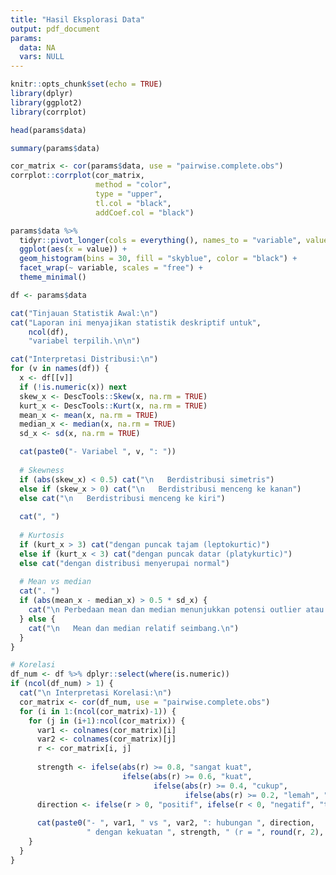 ```yaml
---
title: "Hasil Eksplorasi Data"
output: pdf_document
params:
  data: NA
  vars: NULL
---
```


```r
knitr::opts_chunk$set(echo = TRUE)
library(dplyr)
library(ggplot2)
library(corrplot)
```

```r
head(params$data)
```

```r
summary(params$data)
```

```r
cor_matrix <- cor(params$data, use = "pairwise.complete.obs")
corrplot::corrplot(cor_matrix, 
                   method = "color", 
                   type = "upper", 
                   tl.col = "black", 
                   addCoef.col = "black")
```

```r
params$data %>%
  tidyr::pivot_longer(cols = everything(), names_to = "variable", values_to = "value") %>%
  ggplot(aes(x = value)) +
  geom_histogram(bins = 30, fill = "skyblue", color = "black") +
  facet_wrap(~ variable, scales = "free") +
  theme_minimal()
```

```r
df <- params$data

cat("Tinjauan Statistik Awal:\n")
cat("Laporan ini menyajikan statistik deskriptif untuk", 
    ncol(df), 
    "variabel terpilih.\n\n")

cat("Interpretasi Distribusi:\n")
for (v in names(df)) {
  x <- df[[v]]
  if (!is.numeric(x)) next
  skew_x <- DescTools::Skew(x, na.rm = TRUE)
  kurt_x <- DescTools::Kurt(x, na.rm = TRUE)
  mean_x <- mean(x, na.rm = TRUE)
  median_x <- median(x, na.rm = TRUE)
  sd_x <- sd(x, na.rm = TRUE)

  cat(paste0("- Variabel ", v, ": "))
  
  # Skewness
  if (abs(skew_x) < 0.5) cat("\n   Berdistribusi simetris")
  else if (skew_x > 0) cat("\n   Berdistribusi menceng ke kanan")
  else cat("\n   Berdistribusi menceng ke kiri")
  
  cat(", ")
  
  # Kurtosis
  if (kurt_x > 3) cat("dengan puncak tajam (leptokurtic)")
  else if (kurt_x < 3) cat("dengan puncak datar (platykurtic)")
  else cat("dengan distribusi menyerupai normal")
  
  # Mean vs median
  cat(". ")
  if (abs(mean_x - median_x) > 0.5 * sd_x) {
    cat("\n Perbedaan mean dan median menunjukkan potensi outlier atau distribusi tidak normal.\n")
  } else {
    cat("\n   Mean dan median relatif seimbang.\n")
  }
}

# Korelasi
df_num <- df %>% dplyr::select(where(is.numeric))
if (ncol(df_num) > 1) {
  cat("\n Interpretasi Korelasi:\n")
  cor_matrix <- cor(df_num, use = "pairwise.complete.obs")
  for (i in 1:(ncol(cor_matrix)-1)) {
    for (j in (i+1):ncol(cor_matrix)) {
      var1 <- colnames(cor_matrix)[i]
      var2 <- colnames(cor_matrix)[j]
      r <- cor_matrix[i, j]
      
      strength <- ifelse(abs(r) >= 0.8, "sangat kuat",
                         ifelse(abs(r) >= 0.6, "kuat",
                                ifelse(abs(r) >= 0.4, "cukup", 
                                       ifelse(abs(r) >= 0.2, "lemah", "sangat lemah"))))
      direction <- ifelse(r > 0, "positif", ifelse(r < 0, "negatif", "tidak ada"))
      
      cat(paste0("- ", var1, " vs ", var2, ": hubungan ", direction, 
                 " dengan kekuatan ", strength, " (r = ", round(r, 2), ").\n"))
    }
  }
}

```


